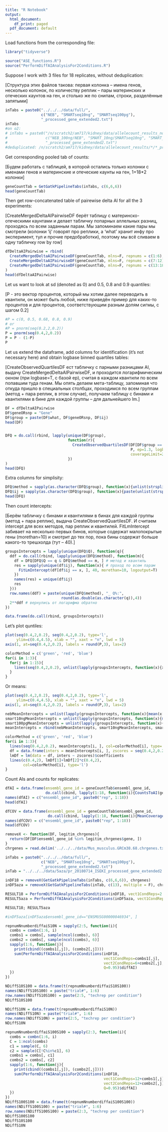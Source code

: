 ```yaml
---
title: "R Notebook"
output:
  html_document:
    df_print: paged
  pdf_document: default
---
```


Load functions from the corresponding file:

```r
library("tidyverse")

source("ASE_functions.R")
source("PerformDiffAIAnalysisFor2Conditions.R")
```

Suppose I work with 3 files for 18 replicates, without deduplication:

[Структура этих файлов такова: первая колонка -- имена генов, несколько колонок, по количеству реплик -- пары материнских и отеческих каунтов на ген, и столько же по снипам, строки, разделённые запятыми]

```r
inTabs = paste0("../../../data/full/",
                c("NEB", "SMARTseq10ng", "SMARTseq100pg"),
                "_processed_gene_extended2.txt")
inTabs
#on o2:
# inTabs = paste0("/n/scratch2/am717/kidney/data/allelecount_results_nodup/", 
#                 c("NEB_100ng/NEB", "SMART_10ng/SMARTseq10ng", "SMART_100pg/SMARTseq100pg"), 
#                 "_processed_gene_extended2.txt")
#deduplicated: /n/scratch2/am717/kidney/data/allelecount_results/*/*_processed_gene_extended2.txt
```

Get corresponding pooled tab of counts:

[Будем работать с таблицей, в которой остались только колонки с именами генов и материнские и отеческие каунты на ген, 1+18*2 колонки]

```r
geneCountTab = GetGatkPipelineTabs(inTabs, c(6,6,6))
head(geneCountTab)
```

Then get row-concatenated table of pairewise delta AI for all the 3 experiments:

[CreateMergedDeltaAIPairwiseDF берёт таблицу с материнско-отеческими каунтами и делает табличку попарных аллельных разниц, проходясь по всем заданным парам. Мы запоминаем какие пары мы смотрели (колонки 'ij' говорят про реплики, а 'what' хранит инфу про эксперимент, тул и прочие предобработки), поэтому мы всё сливаем в одну табличку row by row]

```r
dfDeltaAIPairwise = rbind(
  CreateMergedDeltaAIPairwiseDF(geneCountTab, mlns=F, repnums = c(1:6), what="NEB_mlnFULL"),
  CreateMergedDeltaAIPairwiseDF(geneCountTab, mlns=F, repnums = c(7:12), what="SMART10ng_mlnFULL"),
  CreateMergedDeltaAIPairwiseDF(geneCountTab, mlns=F, repnums = c(13:18), what="SMART100pg_mlnFULL")
)
head(dfDeltaAIPairwise)
```

Let us want to look at sd (denoted as 0) and 0.5, 0.8 and 0.9 quantiles:

[P - это вектор процентов, который мы хотим далее переводить в квантили, он может быть любой, ниже приведён пример для каких-то процентов и для процентов, соответствующим разным долям сигмы, с шагом 0.2]

```r
#P = c(0, 0.5, 0.68, 0.8, 0.9)
# or
#P = pnorm(seq(0.2,2,0.2))
P = pnorm(seq(0.4,2,0.2))
P = P - (1-P) 
P
```

Let us extend the dataframe, add columns for identification (it's not necessary here) and obtain logbase binned quartiles tables:

[CreateObservedQuartilesDF ест табличку с парными разницами AI, выдачу CreateMergedDeltaAIPairwiseDF, и проходится логарифмическим окном (при logbase=T, с базой ep), считая в каждом квантили по всем попавшим туда генам. Мы опять делаем мета-таблицу, запоминая что откуда пришло в специальных столбцах, проходимся по всем группам (метод + пара реплик, в этом случае), получаем таблицу с бинами и квантилями в бине для каждой группы -- для дальнейшего lm.]

```r
DF = dfDeltaAIPairwise
DF$geneORsnp = "Gene" 
DF$group = paste(DF$what, DF$geneORsnp, DF$ij)
head(DF)


DFQ = do.call(rbind, lapply(unique(DF$group), 
                            function(r){
                              CreateObservedQuartilesDF(DF[DF$group == r, ], 
                                                        P, ep=1.3, logbase=T, 
                                                        coverageLimit=2000, group=r)
                            })
) 
head(DFQ)
```
Extra columns for simplisity:

```r
DFQ$method = sapply(as.character(DFQ$group), function(x){unlist(strsplit(x, '_'))[1]})
DFQ$ij = sapply(as.character(DFQ$group), function(x){paste(unlist(strsplit(x, ' '))[3:5], collapse = ' ')})
head(DFQ)
```

Then count intercepts:

[Берём табличку с бинами и квантилями в бинах для каждой группы (метод + пара реплик), выдача CreateObservedQuartilesDF. И считаем intercept для всех методов, пар реплик и квантилей. FitLmIntercept забивает на несколько первых бинов, которые содержат малопокрытые гены (morethan=10) и смотрит до тех пор, пока бины содержат больше какого-то трешхолда (тут -- 40).]

```r
groupsIntercepts = lapply(unique(DFQ$Q), function(q){
  ddf = do.call(rbind, lapply(unique(DFQ$method), function(m){
    df = DFQ[DFQ$Q == q & DFQ$method == m, ] # метод и квантиль
    res = sapply(unique(df$ij), function(x){ # проход по всем парам
      FitLmIntercept(df[df$ij == x, ], 40, morethan=10, logoutput=T)
    })
    names(res) = unique(df$ij)
    res
  }))
  row.names(ddf) = paste(unique(DFQ$method), "_ Q%:", 
                         round(as.double(as.character(q)),4))
  2**ddf # вернулись от логарифма обратно
})

data.frame(do.call(rbind, groupsIntercepts))

```

Let's plot quntiles:

```r
plot(seq(0.4,2,0.2), seq(0.4,2,0.2), type='l', 
     ylim=c(0.4,4.5), xlab = "", xaxt = "n", lwd = 5)
axis(1, at=seq(0.4,2,0.2), labels = round(P,3), las=2)

colorMethod = c('green', 'red', 'blue')
for(i in 1:3){
  for(j in 1:15){
    lines(seq(0.4,2,0.2), unlist(lapply(groupsIntercepts, function(x){x[i,j]})), col=colorMethod[i])
  }
}

```
Or means:

```r
plot(seq(0.4,2,0.2), seq(0.4,2,0.2), type='l', 
     ylim=c(0.4,4.5), xlab = "", xaxt = "n", lwd = 5)
axis(1, at=seq(0.4,2,0.2), labels = round(P,3), las=2)

nebMeanIntercepts = unlist(lapply(groupsIntercepts, function(x){mean(x[1, 6:15])}))
smart10ngMeanIntercepts = unlist(lapply(groupsIntercepts, function(x){mean(x[2, ])}))
smart100pgMeanIntercepts = unlist(lapply(groupsIntercepts, function(x){mean(x[3, ])}))
meanIntercepts = rbind(nebMeanIntercepts, smart10ngMeanIntercepts, smart100pgMeanIntercepts)

colorMethod = c('green', 'red', 'blue')
for(i in 1:3){
  lines(seq(0.4,2,0.2), meanIntercepts[i, ], col=colorMethod[i], type='p')
  df = data.frame(inters = meanIntercepts[i, ], zscores = seq(0.4,2,0.2))
  lmDf = lm(data = df, inters ~ zscores)$coefficients
  lines(c(0.4,2), lmDf[1]+lmDf[2]*c(0.4,2), 
        col=colorMethod[i], type='l')
}
```


Count AIs and counts for replicates:

```r
dfAI = data.frame(ensembl_gene_id = geneCountTab$ensembl_gene_id,
                  do.call(cbind, lapply(1:18, function(i){CountsToAI(geneCountTab, reps=i)})))
names(dfAI) = c("ensembl_gene_id", paste0("rep", 1:18))
head(dfAI)

dfCOV = data.frame(ensembl_gene_id = geneCountTab$ensembl_gene_id,
                   do.call(cbind, lapply(1:18, function(i){MeanCoverage(geneCountTab, reps=i)})))
names(dfCOV) = c("ensembl_gene_id", paste0("rep", 1:18))
head(dfCOV)
```
```r
removeX <- function(DF, legitim_chrgenes){
  return(DF[DF$ensembl_gene_id %in% legitim_chrgenes$gene, ])
}
chrgenes = read.delim('../../../data/Mus_musculus.GRCm38.68.chrgenes.txt', col.names = c('chr', 'gene'))

inTabs = paste0("../../../data/full/",
                c("NEB", "SMARTseq10ng", "SMARTseq100pg"),
                "_processed_gene_extended2.txt")
inTab = "../../../data/5aza/pr_20180714_ISEKI_processed_gene_extended2.txt"

inDF18 = removeX(GetGatkPipelineTabs(inTabs, c(6,6,6)), chrgenes)
inDF5aza = removeX(GetGatkPipelineTabs(inTab, c(13), multiple = F), chrgenes)

RESULT18 = PerformDiffAIAnalysisFor2Conditions(inDF18, vect1CondReps=2:3, vect2CondReps=7:9, Q=0.95)
RESULT5aza = PerformDiffAIAnalysisFor2Conditions(inDF5aza, vect1CondReps=3:4, vect2CondReps=7:9, Q=0.95)

RESULT18; RESULT5aza

#inDF5aza[inDF5aza$ensembl_gene_id=="ENSMUSG00000046934", ]

```

```r

repnumNnumberdiffaiS10N = sapply(2:5, function(i){
  combs = combn(1:6, i)
  combs1 = combs[, sample(ncol(combs), 6)]
  combs2 = combs[, sample(ncol(combs), 6)]
  sapply(1:6, function(j){
    print(cbind((combs1[,j]), (combs2[,j])))
    sum(PerformDiffAIAnalysisFor2Conditions(inDF18, 
                                            vect1CondReps=combs1[,j], 
                                            vect2CondReps=6+combs2[,j], 
                                            Q=0.95)$diffAI)
  })
})

NDiffS10S100 = data.frame(t(repnumNnumberdiffaiS10S100))
names(NDiffS10S100) = paste("trial#", 1:6)
row.names(NDiffS10S100) = paste(2:5, "techrep per condition")
NDiffS10S100

NDiffS10N = data.frame(t(repnumNnumberdiffaiS10N))
names(NDiffS10N) = paste("trial#", 1:6)
row.names(NDiffS10N) = paste(2:5, "techrep per condition")
NDiffS10N

repnumNnumberdiffaiS100S100 = sapply(2:3, function(i){
  combs = combn(1:6, i)
  C = 1:ncol(combs)
  c1 = sample(C, 6)
  c2 = sample(C[!C%in%c1], 6)
  combs1 = combs[, c1]
  combs2 = combs[, c2]
  sapply(1:6, function(j){
    print(cbind((combs1[,j]), (combs2[,j])))
    sum(PerformDiffAIAnalysisFor2Conditions(inDF18, 
                                            vect1CondReps=12+combs1[,j], 
                                            vect2CondReps=12+combs2[,j], 
                                            Q=0.95)$diffAI)
  })
})
NDiffS100S100 = data.frame(t(repnumNnumberdiffaiS100S100))
names(NDiffS100S100) = paste("trial#", 1:6)
row.names(NDiffS100S100) = paste(2:3, "techrep per condition")
NDiffS100S100
NDiffS10S100
NDiffS10N
```



